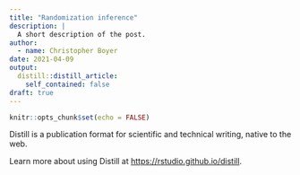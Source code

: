 ```yaml
---
title: "Randomization inference"
description: |
  A short description of the post.
author:
  - name: Christopher Boyer
date: 2021-04-09
output:
  distill::distill_article:
    self_contained: false
draft: true
---
```



```r
knitr::opts_chunk$set(echo = FALSE)
```

Distill is a publication format for scientific and technical writing, native to the web.

Learn more about using Distill at <https://rstudio.github.io/distill>.


